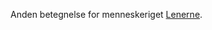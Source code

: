 {{title:Narabonds rige}}
{{author:Laura Holmegaard}}
{{timestamp:2009-09-18T14:59:40Z}}
{{copyright:Narabonds rige}}
Anden betegnelse for menneskeriget [[Lenerne]].